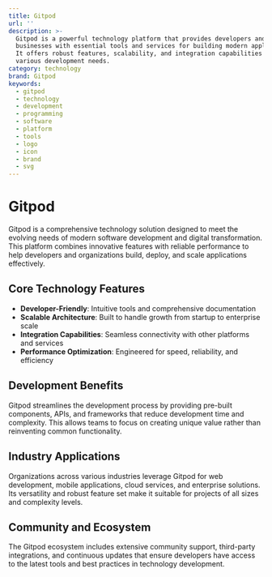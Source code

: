 ```yaml
---
title: Gitpod
url: ''
description: >-
  Gitpod is a powerful technology platform that provides developers and
  businesses with essential tools and services for building modern applications.
  It offers robust features, scalability, and integration capabilities for
  various development needs.
category: technology
brand: Gitpod
keywords:
  - gitpod
  - technology
  - development
  - programming
  - software
  - platform
  - tools
  - logo
  - icon
  - brand
  - svg
---
```


# Gitpod

Gitpod is a comprehensive technology solution designed to meet the evolving needs of modern software development and digital transformation. This platform combines innovative features with reliable performance to help developers and organizations build, deploy, and scale applications effectively.

## Core Technology Features

- **Developer-Friendly**: Intuitive tools and comprehensive documentation
- **Scalable Architecture**: Built to handle growth from startup to enterprise scale
- **Integration Capabilities**: Seamless connectivity with other platforms and services
- **Performance Optimization**: Engineered for speed, reliability, and efficiency

## Development Benefits

Gitpod streamlines the development process by providing pre-built components, APIs, and frameworks that reduce development time and complexity. This allows teams to focus on creating unique value rather than reinventing common functionality.

## Industry Applications

Organizations across various industries leverage Gitpod for web development, mobile applications, cloud services, and enterprise solutions. Its versatility and robust feature set make it suitable for projects of all sizes and complexity levels.

## Community and Ecosystem

The Gitpod ecosystem includes extensive community support, third-party integrations, and continuous updates that ensure developers have access to the latest tools and best practices in technology development.
